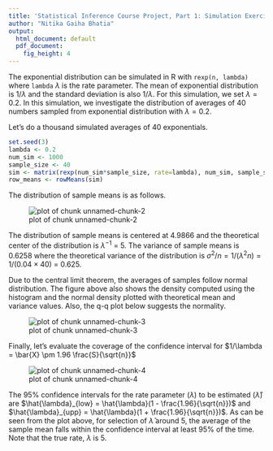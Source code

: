 ```yaml
---
title: 'Statistical Inference Course Project, Part 1: Simulation Exercises'
author: "Nitika Gaiha Bhatia"
output:
  html_document: default
  pdf_document:
    fig_height: 4
---
```





The exponential distribution can be simulated in R with `rexp(n, lambda)` where
`lambda` $\lambda$ is the rate parameter. The mean of exponential distribution is 
$1/\lambda$ and the standard deviation is also $1/\lambda$. For this simulation,
we set $\lambda=0.2$. In this simulation, we investigate the distribution of
averages of 40 numbers sampled from exponential distribution with $\lambda=0.2$.

Let's do a thousand simulated averages of 40 exponentials.


```r
set.seed(3)
lambda <- 0.2
num_sim <- 1000
sample_size <- 40
sim <- matrix(rexp(num_sim*sample_size, rate=lambda), num_sim, sample_size)
row_means <- rowMeans(sim)
```

The distribution of sample means is as follows.

![plot of chunk unnamed-chunk-2](figure/unnamed-chunk-2.png) 

The distribution of sample means is centered at 4.9866
and the theoretical center of the distribution is $\lambda^{-1}$ = 5.
The variance of sample means is 0.6258 where the theoretical variance
of the distribution is $\sigma^2 / n = 1/(\lambda^2 n) = 1/(0.04 \times 40)$ =
0.625.

Due to the central limit theorem, the averages of samples follow normal
distribution. The figure above also shows the density computed using the histogram and the
normal density plotted with theoretical mean and variance values. Also, the
q-q plot below suggests the normality.

![plot of chunk unnamed-chunk-3](figure/unnamed-chunk-3.png) 

Finally, let's evaluate the coverage of the confidence interval for
$1/\lambda = \bar{X} \pm 1.96 \frac{S}{\sqrt{n}}$

![plot of chunk unnamed-chunk-4](figure/unnamed-chunk-4.png) 

The 95% confidence intervals for the rate parameter ($\lambda$) to be estimated
($\hat{\lambda}$) are
$\hat{\lambda}_{low} = \hat{\lambda}(1 - \frac{1.96}{\sqrt{n}})$ and
$\hat{\lambda}_{upp} = \hat{\lambda}(1 + \frac{1.96}{\sqrt{n}})$.
As can be seen from the plot above, for selection of $\hat{\lambda}$ around 5,
the average of the sample mean falls within the confidence interval at least 95% of the time.
Note that the true rate, $\lambda$ is 5.

<!--
---
The report including the code for plots is available at
https://github.com/nitgbhatia/Coursera-Statistical-Inference/Part1.md
-->